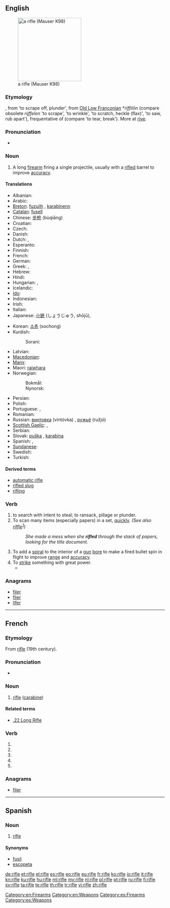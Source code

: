==English==
{{wikipedia}}
[[Image:FR8-01.jpg|thumb|right|200px|a rifle (Mauser K98)]]

===Etymology===
{{etyl|enm}}, from {{etyl|fro}} {{term|rifler}} 'to scrape off, plunder', from [[Old Low Franconian]] *''riffilōn'' (compare obsolete {{etyl|nl|-}} ''rijffelen'' 'to scrape', {{etyl|ang}} {{term|geriflian}} 'to wrinkle', {{etyl|gmh}} {{term|riffeln}} 'to scratch, heckle (flax)', {{etyl|goh}} {{term|riffilōn}} 'to saw, rub apart'), frequentative of {{proto|Germanic|rīfanan}} (compare {{etyl|non}} {{term|rifa}} 'to tear, break'). More at [[rive]].

===Pronunciation===
* {{audio|en-us-rifle.ogg|Audio (US)}}

===Noun===
{{en-noun}}

# A long [[firearm]] firing a single projectile, usually with a [[rifled]] barrel to improve [[accuracy]].

====Translations====
{{trans-top|firearm with a rifled barrel}}
* Albanian: {{t-|sq|pushkë|f|xs=Albanian}}
* Arabic: {{Arab|[[بندقية]]}} {{IPAchar|(bunduqíya)}} {{f}}
* [[Breton]]: [[fuzuilh]] {{f}}, [[karabinenn]] {{f}}
* [[Catalan]]: [[fusell]] {{m}}
* Chinese: [[步枪]] (bùqiāng)
* Croatian: {{t-|hr|puška|f}}
* Czech: {{t-|cs|puška|f}}
* Danish: {{t+|da|riffel|c}}
* Dutch: {{t+|nl|geweer|n}}, {{t+|nl|karabijn|f}}
* Esperanto: {{t-|eo|fusilo|xs=Esperanto}}
* Finnish: {{t+|fi|kivääri}}
* French: {{t+|fr|fusil|m}}
* German: {{t+|de|Gewehr|n}}
* Greek: {{t+|el|τυφέκιον|n|tr=tifékion}}, {{qualifier|colloquial}} {{t+|el|τουφέκι|n|tr=toufeki}}
* Hebrew: {{t+|he|רובה|m|tr=rové}}
* Hindi: {{t|hi|राइफल|tr=rā'iphala|sc=Deva}}
* Hungarian: {{t+|hu|puska}}, {{t|hu|karabély}}
* Icelandic: {{t+|is|riffill|m}}
* [[Ido]]: {{t+|io|fusilo|xs=Ido}}
* Indonesian: {{t|id|senapan|xs=Indonesian}}
* Irish: {{t|ga|raidhfil|m}}
* Italian: {{t+|it|fucile|m}}
* Japanese: [[小銃]] (しょうじゅう, shōjū),  {{t-|ja|ライフル|tr=raifuru}}
{{trans-mid}}
* Korean: [[소총]] (sochong)
* Kurdish:
*: Sorani: {{t|ku|تفه‌نگ|tr=tfang|sc=ku-Arab}}
* Latvian: {{t|lv|šautene|f}}
* [[Macedonian]]: {{t-|mk|пушка|f|tr=púška}}
* [[Manx]]: {{t|gv|raifyl|m}}
* Maori: [[raiwhara]]
* Norwegian:
*: Bokmål: {{t|nb|rifle|m|f}}
*: Nynorsk: {{t|nn|rifle|f}}
* Persian: {{t-|fa|تفنگ|tr=tofang|xs=Persian}}
* Polish: {{t+|pl|karabin|m}}
* Portuguese: {{t+|pt|fuzil|m}}, {{t+|pt|espingarda|f}}
* Romanian: {{t-|ro|pușcă|f}}
* Russian: [[винтовка]] (vintóvka) {{f}}, [[ружьё]] (ružjó) {{n}}
* [[Scottish Gaelic]]: {{t|gd|gunna-peilear|m}}, {{t|gd|isneach|f}}
* Serbian: {{t-|sr|puška|f}}
* Slovak: [[puška]] {{f}}, [[karabína]] {{f}}
* Spanish: {{t-|es|fusil|m}}, {{t|es|rifle}}
* [[Sundanese]]: {{t|su|bedil|xs=Sundanese}}
* Swedish: {{t+|sv|gevär|n}}
* Turkish: {{t+|tr|tüfek}}
{{trans-bottom}}

====Derived terms====
* [[automatic rifle]]
* [[rifled slug]]
* [[rifling]]

===Verb===
{{en-verb|rifl|es}}

# to search with intent to steal; to ransack, pillage or plunder.
# To scan many items (especially papers) in a set, [[quickly]]. ''(See also [[riffle]]<sup>[http://verbmall.blogspot.com/2008/05/riffle-or-rifle.html]</sup>)''
#: ''She made a mess when she '''rifled''' through the stack of papers, looking for the title document.''
# To add a [[spiral]] to the interior of a [[gun]] [[bore]] to make a fired bullet spin in flight to improve [[range]] and [[accuracy]].
# To [[strike]] something with great power.
#* {{quote-news
|year=2010
|date=December 28
|author=Marc Vesty
|title=Stoke 0 - 2 Fulham
|work=BBC
|url=http://news.bbc.co.uk/sport1/hi/football/eng_prem/9306533.stm
|page=
|passage=Davies's cross was headed away from danger by Robert Huth, only for Baird to take the ball in his stride and '''rifle''' his right-footed effort towards the corner from the edge of the box.}}

===Anagrams===
* [[filer#English|filer]]
* [[flier#English|flier]]
* [[lifer#English|lifer]]

[[Category:en:Firearms]]
[[Category:en:Weapons]]

----

==French==

===Etymology===
From {{etyl|AE.|fr}} [[#English|rifle]] (19th century).

===Pronunciation===
* {{IPA|/ʁifl/|lang=fr}}

===Noun===
{{fr-noun|m}}

# [[rifle]] ([[carabine]])

====Related terms====
* [[.22 Long Rifle]]

===Verb===
{{fr-verb-form}}

# {{conjugation of|rifler||1|s|pres|ind|lang=fr}}
# {{conjugation of|rifler||3|s|pres|ind|lang=fr}}
# {{conjugation of|rifler||1|s|pres|sub|lang=fr}}
# {{conjugation of|rifler||3|s|pres|sub|lang=fr}}
# {{conjugation of|rifler||2|s|imp|lang=fr}}

===Anagrams===
* [[filer#French|filer]]

----

==Spanish==

===Noun===
{{es-noun|m}}

# [[rifle#English|rifle]]

====Synonyms====
* [[fusil]]
* [[escopeta]]

[[Category:es:Firearms]]
[[Category:es:Weapons]]

[[de:rifle]]
[[et:rifle]]
[[el:rifle]]
[[es:rifle]]
[[eo:rifle]]
[[eu:rifle]]
[[fr:rifle]]
[[ko:rifle]]
[[io:rifle]]
[[it:rifle]]
[[kn:rifle]]
[[ku:rifle]]
[[hu:rifle]]
[[ml:rifle]]
[[my:rifle]]
[[nl:rifle]]
[[pl:rifle]]
[[pt:rifle]]
[[ru:rifle]]
[[fi:rifle]]
[[sv:rifle]]
[[ta:rifle]]
[[te:rifle]]
[[th:rifle]]
[[tr:rifle]]
[[vi:rifle]]
[[zh:rifle]]